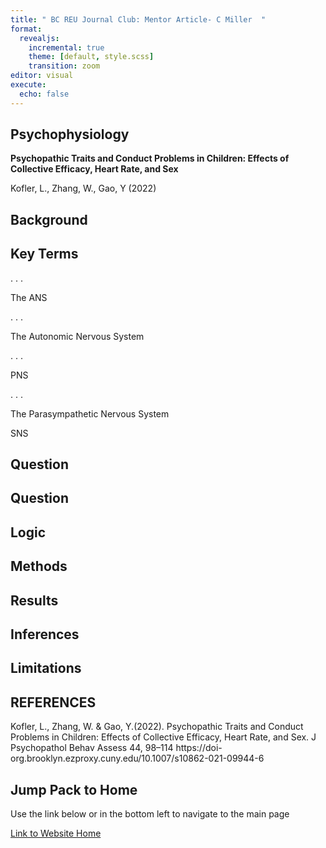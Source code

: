 ```yaml
---
title: " BC REU Journal Club: Mentor Article- C Miller  "
format:
  revealjs:
    incremental: true
    theme: [default, style.scss]
    transition: zoom
editor: visual
execute:
  echo: false
---
```


## Psychophysiology 

**Psychopathic Traits and Conduct Problems in Children: Effects of Collective Efficacy, Heart Rate, and Sex**

Kofler, L., Zhang, W., Gao, Y (2022)



## Background

## Key Terms

. . .

The ANS

. . .

The Autonomic Nervous System

. . .

PNS

. . .

The Parasympathetic Nervous System

SNS

## Question

## Question

## Logic

## Methods

## Results

## Inferences

## Limitations

## REFERENCES {.scrollable}

Kofler, L., Zhang, W. & Gao, Y.(2022). Psychopathic Traits and Conduct Problems in Children: Effects of Collective Efficacy, Heart Rate, and Sex. J Psychopathol Behav Assess 44, 98--114 https://doi-org.brooklyn.ezproxy.cuny.edu/10.1007/s10862-021-09944-6

## Jump Pack to Home

Use the link below or in the bottom left to navigate to the main page

[Link to Website Home](https://miller-c-r.github.io/cm_nsf_reu_didactics/)
